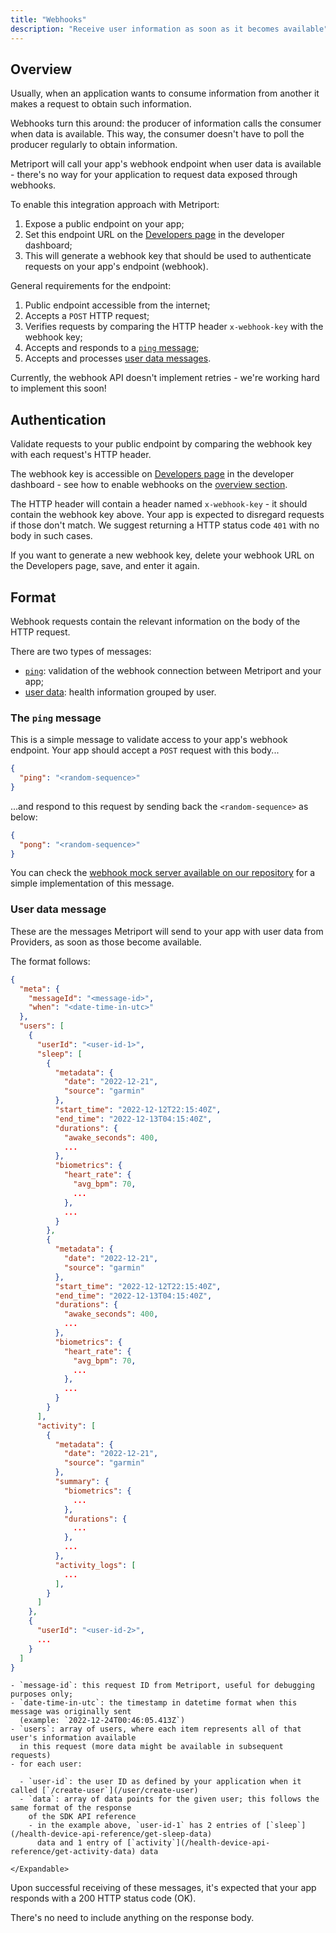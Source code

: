 ```yaml
---
title: "Webhooks"
description: "Receive user information as soon as it becomes available"
---
```


## Overview

Usually, when an application wants to consume information from another it makes a request to
obtain such information.

Webhooks turn this around: the producer of information calls the consumer when data is available.
This way, the consumer doesn't have to poll the producer regularly to obtain information.

Metriport will call your app's webhook endpoint when user data is available - there's no way for your
application to request data exposed through webhooks.

To enable this integration approach with Metriport:

1. Expose a public endpoint on your app;
1. Set this endpoint URL on the [Developers page](https://dash.metriport.com/developers) in the developer dashboard;
1. This will generate a webhook key that should be used to authenticate requests on
   your app's endpoint (webhook).

General requirements for the endpoint:

1. Public endpoint accessible from the internet;
1. Accepts a `POST` HTTP request;
1. Verifies requests by comparing the HTTP header `x-webhook-key` with the webhook key;
1. Accepts and responds to a [`ping` message](#the-ping-message);
1. Accepts and processes [user data messages](#user-data-message).

<Warning>
  Currently, the webhook API doesn't implement retries - we're working hard to
  implement this soon!
</Warning>

## Authentication

Validate requests to your public endpoint by comparing the webhook key with each request's HTTP header.

The webhook key is accessible on [Developers page](https://dash.metriport.com/developers) in the developer 
dashboard - see how to enable webhooks on the [overview section](#overview).

The HTTP header will contain a header named `x-webhook-key` - it should contain the webhook key above.
Your app is expected to disregard requests if those don't match. We suggest returning a HTTP status code
`401` with no body in such cases.

If you want to generate a new webhook key, delete your webhook URL on the Developers page, save, and enter it again.

## Format

Webhook requests contain the relevant information on the body of the HTTP request.

There are two types of messages:
- [`ping`](#the-ping-message): validation of the webhook connection between Metriport and your app;
- [user data](#user-data-message): health information grouped by user.

### The `ping` message

This is a simple message to validate access to your app's webhook endpoint. Your app should
accept a `POST` request with this body...

```json
{
  "ping": "<random-sequence>"
}
```

...and respond to this request by sending back the `<random-sequence>` as below:

```json
{
  "pong": "<random-sequence>"
}
```

You can check the [webhook mock server available on our repository](https://github.com/metriport/metriport/blob/master/utils/src/mock-webhook.ts)
for a simple implementation of this message.

### User data message

These are the messages Metriport will send to your app with user data from Providers, as soon
as those become available.

The format follows:

```json
{
  "meta": {
    "messageId": "<message-id>",
    "when": "<date-time-in-utc>"
  },
  "users": [
    {
      "userId": "<user-id-1>",
      "sleep": [
        {
          "metadata": {
            "date": "2022-12-21",
            "source": "garmin"
          },
          "start_time": "2022-12-12T22:15:40Z",
          "end_time": "2022-12-13T04:15:40Z",
          "durations": {
            "awake_seconds": 400,
            ...
          },
          "biometrics": {
            "heart_rate": {
              "avg_bpm": 70,
              ...
            },
            ...
          }
        },
        {
          "metadata": {
            "date": "2022-12-21",
            "source": "garmin"
          },
          "start_time": "2022-12-12T22:15:40Z",
          "end_time": "2022-12-13T04:15:40Z",
          "durations": {
            "awake_seconds": 400,
            ...
          },
          "biometrics": {
            "heart_rate": {
              "avg_bpm": 70,
              ...
            },
            ...
          }
        }
      ],
      "activity": [
        {
          "metadata": {
            "date": "2022-12-21",
            "source": "garmin"
          },
          "summary": {
            "biometrics": {
              ...
            },
            "durations": {
              ...
            },
            ...
          },
          "activity_logs": [
            ...
          ],
        }
      ]
    },
    {
      "userId": "<user-id-2>",
      ...
    }
  ]
}
```

<ResponseField name="Details">
  <Expandable title="details">

    - `message-id`: this request ID from Metriport, useful for debugging purposes only;
    - `date-time-in-utc`: the timestamp in datetime format when this message was originally sent
      (example: `2022-12-24T00:46:05.413Z`)
    - `users`: array of users, where each item represents all of that user's information available
      in this request (more data might be available in subsequent requests)
    - for each user:

      - `user-id`: the user ID as defined by your application when it called [`/create-user`](/user/create-user)
      - `data`: array of data points for the given user; this follows the same format of the response
        of the SDK API reference
        - in the example above, `user-id-1` has 2 entries of [`sleep`](/health-device-api-reference/get-sleep-data)
          data and 1 entry of [`activity`](/health-device-api-reference/get-activity-data) data

    </Expandable>
</ResponseField>


Upon successful receiving of these messages, it's expected that your app responds with a 200 HTTP
status code (OK).

There's no need to include anything on the response body.
